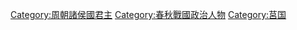 {{Catnav|頁面分類|历史|各國歷史|中国历史|中国君主|周朝君主}}
{{Catnav|頁面分類|人物|各國人物|中国人|中国君主|周朝君主}}
{{Catnav|頁面分類|...|周朝|春秋战国|春秋戰國人物}}
{{Catnav|頁面分類|...|中国朝代|各朝代中国人|春秋戰國人物}}

[[Category:周朝諸侯國君主|Category:周朝諸侯國君主]]
[[Category:春秋戰國政治人物|Category:春秋戰國政治人物]]
[[Category:莒国|Category:莒国]]